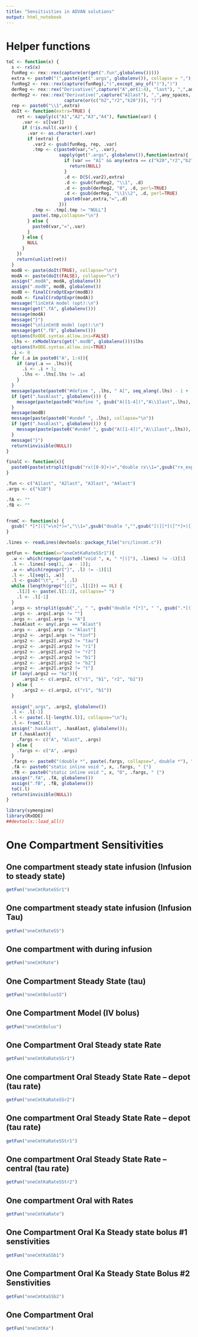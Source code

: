 ```yaml
---
title: "Sensitivities in ADVAN solutions"
output: html_notebook
---
```


# Helper functions

```r
toC <- function(x) {
  s <- rxS(x)
  funReg <- rex::rex(capture(or(get(".fun",globalenv()))))
  extra <- paste0("(",paste(get(".args", globalenv()), collapse = ","),")")
  funReg2 <- rex::rex(capture(funReg),"(",except_any_of(")"),")")
  derReg <- rex::rex("Derivative(",capture("A",or(1:4), "last"), ",",any_spaces, capture(except_any_of(")")), ")")
  derReg2 <- rex::rex("Derivative(",capture("A1last"), ",",any_spaces, 
                      capture(or(c("b2","r2","k20"))), ")")
  rep <- paste0("\\1",extra)
  doIt <- function(extra=TRUE) {
    ret <- sapply(c("A1","A2","A3","A4"), function(var) {
      .var <- s[[var]]
      if (!is.null(.var)) {
        .var <- as.character(.var)
        if (extra) {
          .var2 <- gsub(funReg, rep, .var)
          .tmp <- c(paste0(var,"=", .var),
                    sapply(get(".args", globalenv()),function(extra){
                      if (var == "A1" && any(extra == c("k20","r2","b2"))){
                        return(NULL)
                      }
                      .d <- D(S(.var2),extra)
                      .d <- gsub(funReg2, "\\1", .d)
                      .d <- gsub(derReg2, "0", .d, perl=TRUE)
                      .d <- gsub(derReg, "\\1\\2", .d, perl=TRUE)
                      paste0(var,extra,"=",.d)
                    }))
          .tmp <- .tmp[.tmp != "NULL"]
          paste(.tmp,collapse="\n")
        } else {
          paste0(var,"=",.var)
        }
      } else {
        NULL
      }
    })
    return(unlist(ret))
  }
  modB <- paste(doIt(TRUE), collapse="\n")
  modA <- paste(doIt(FALSE), collapse="\n")
  assign(".modA", modA, globalenv())
  assign(".modB", modB, globalenv())
  modB <- finalC(rxOptExpr(modB))
  modA <- finalC(rxOptExpr(modA))
  message("linCmtA model (opt):\n")
  message(get(".fA", globalenv()))
  message(modA)
  message("}")
  message("\nlinCmtB model (opt):\n")
  message(get(".fB", globalenv()))
  options(RxODE.syntax.allow.ini=FALSE)
  .lhs <- rxModelVars(get(".modB", globalenv()))$lhs
  options(RxODE.syntax.allow.ini=TRUE)
  .i <- 0
  for (.a in paste0("A", 1:4)){
    if (any(.a == .lhs)){
      .i <- .i + 1;
      .lhs <- .lhs[.lhs != .a]
    }
  }
  message(paste(paste0("#define ", .lhs, " A[", seq_along(.lhs) - 1 + .i, "]"), collapse="\n"))
  if (get(".hasAlast", globalenv())) {
    message(paste(paste0("#define ", gsub("A([1-4])","A\\1last",.lhs), " Alast[", seq_along(.lhs) - 1 + .i, "]"), collapse="\n"))
  }
  message(modB)
  message(paste(paste0("#undef ", .lhs), collapse="\n"))
  if (get(".hasAlast", globalenv())) {
    message(paste(paste0("#undef ", gsub("A([1-4])","A\\1last",.lhs)), collapse="\n"))
  }
  message("}")
  return(invisible(NULL))
}

finalC <- function(x){
  paste0(paste(strsplit(gsub("rx([0-9]+)=","double rx\\1=",gsub("rx_expr_","rx", gsub("~","=",gsub("\\b(k[1-4][0-4]|ka|[rb][1-2]|tau|tinf|t)\\b","(*\\1)", x),perl=TRUE))),"\n")[[1]],collapse=";\n"),";")
}

.fun <- c("A1last", "A2last", "A3last", "A4last")
.args <- c("k10")

.fA <- ""
.fB <- ""


fromC <- function(x) {
  gsub(" *[*]([^=\n]*)=","\\1=",gsub("double ","",gsub("[(][*]([^*]+)[)]","\\1", x)), perl=TRUE)
}

.lines <- readLines(devtools::package_file("src/lincmt.c"))

getFun <- function(x="oneCmtKaRateSSr1"){
  .w <- which(regexpr(paste0("void ", x, " *[(]"), .lines) != -1)[1]
  .l <- .lines[-seq(1, .w - 1)];
  .w <- which(regexpr("}", .l) != -1)[1]
  .l <- .l[seq(1, .w)]
  .l <- gsub("\t", " ", .l)
  while (length(grep("[{]", .l[1])) == 0L) {
    .l[2] <- paste(.l[1:2], collapse=" ")
    .l <- .l[-1]
  }
  .args <- strsplit(gsub(",", " ", gsub("double *[*]", " ", gsub(".*[(]([^)]*)[)].*", "\\1", .l[1]))), " +")[[1]]
  .args <- .args[.args != ""]
  .args <- .args[.args != "A"]
  .hasAlast <- any(.args == "Alast")
  .args <- .args[.args != "Alast"]
  .args2 <- .args[.args != "tinf"]
  .args2 <- .args2[.args2 != "tau"]
  .args2 <- .args2[.args2 != "r1"]
  .args2 <- .args2[.args2 != "r2"]
  .args2 <- .args2[.args2 != "b1"]
  .args2 <- .args2[.args2 != "b2"]
  .args2 <- .args2[.args2 != "t"]
  if (any(.args2 == "ka")){
      .args2 <- c(.args2, c("r1", "b1", "r2", "b2"))
  } else {
      .args2 <- c(.args2, c("r1", "b1"))
  }
  
  assign(".args", .args2, globalenv())
  .l <- .l[-1]
  .l <- paste(.l[-length(.l)], collapse="\n");
  .l <- fromC(.l)
  assign(".hasAlast", .hasAlast, globalenv());
  if (.hasAlast){
    .fargs <- c("A", "Alast", .args)
  } else {
    .fargs <- c("A", .args)
  }
  .fargs <- paste0("(double *", paste(.fargs, collapse=", double *"), ")")
  .fA <- paste0("static inline void ", x, .fargs, " {")
  .fB <- paste0("static inline void ", x, "D", .fargs, " {")
  assign(".fA", .fA, globalenv())
  assign(".fB", .fB, globalenv())
  toC(.l)
  return(invisible(NULL))
}

library(symengine)
library(RxODE)
##devtools::load_all()
```

# One Compartment Sensitivities

## One compartment steady state infusion (Infusion to steady state)


```r
getFun("oneCmtRateSSr1")
```

## One compartment steady state infusion (Infusion Tau)

```r
getFun("oneCmtRateSS")
```

## One compartment with during infusion

```r
getFun("oneCmtRate")
```

## One Compartment Steady State (tau)


```r
getFun("oneCmtBolusSS")
```

## One Compartment Model (IV bolus)

```r
getFun("oneCmtBolus")
```

## One Compartment Oral Steady state Rate

```r
getFun("oneCmtKaRateSSr1")
```

## One compartment Oral Steady State Rate -- depot (tau rate)

```r
getFun("oneCmtKaRateSSr2")
```


## One compartment Oral Steady State Rate -- depot (tau rate)

```r
getFun("oneCmtKaRateSStr1")
```

## One compartment Oral Steady State Rate -- central (tau rate)

```r
getFun("oneCmtKaRateSStr2")
```

## One compartment Oral with Rates

```r
getFun("oneCmtKaRate")
```

## One Compartment Oral Ka Steady state bolus #1 senstivities

```r
getFun("oneCmtKaSSb1")
```

## One Compartment Oral Ka Steady State Bolus #2 Senstivities

```r
getFun("oneCmtKaSSb2")
```

## One Compartment Oral

```r
getFun("oneCmtKa")
```
